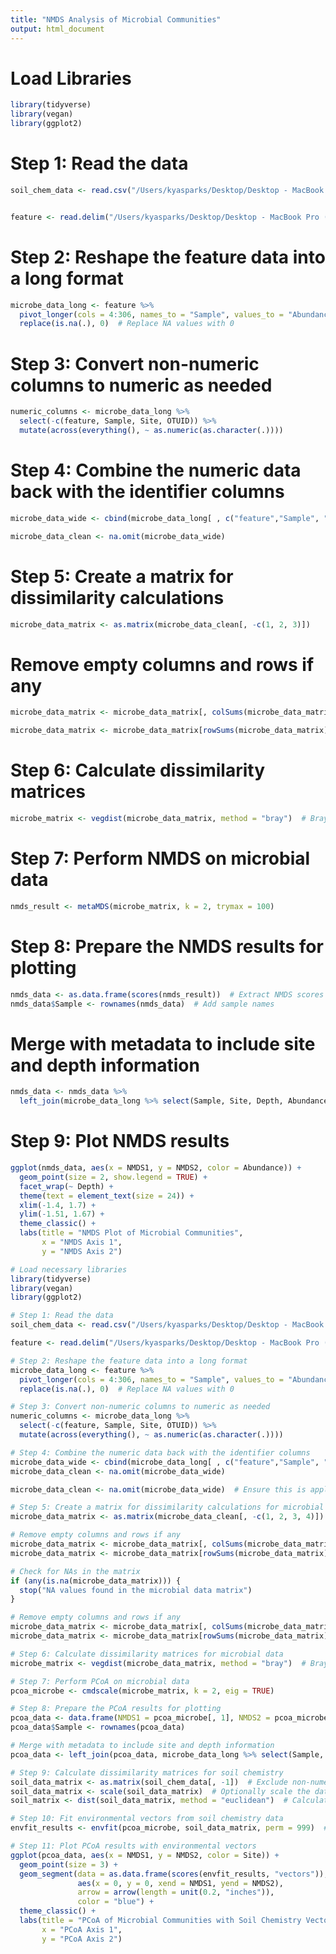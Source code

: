```yaml
---
title: "NMDS Analysis of Microbial Communities"
output: html_document
---
```


# Load Libraries
```r
library(tidyverse)
library(vegan)
library(ggplot2)
```

# Step 1: Read the data
```r
soil_chem_data <- read.csv("/Users/kyasparks/Desktop/Desktop - MacBook Pro (2)/Kyas_PhD/CSU_2023_2024/Projects/ASCC/ASCC_July2024_USETHIS_ks/Soil_Chemistry_TimFegelRMRS/SoilChemAnalysis_16S_ASCC/ASCC_16S_SoilChemMetadata_rem.csv")


feature <- read.delim("/Users/kyasparks/Desktop/Desktop - MacBook Pro (2)/Kyas_PhD/CSU_2023_2024/Projects/ASCC/ASCC_July2024_USETHIS_ks/16S/16S_metadata/ASCC_16S_feature_table_rem_RELABUND.txt")
```


# Step 2: Reshape the feature data into a long format
```r
microbe_data_long <- feature %>%
  pivot_longer(cols = 4:306, names_to = "Sample", values_to = "Abundance") %>%
  replace(is.na(.), 0)  # Replace NA values with 0
```


# Step 3: Convert non-numeric columns to numeric as needed
```r
numeric_columns <- microbe_data_long %>%
  select(-c(feature, Sample, Site, OTUID)) %>%
  mutate(across(everything(), ~ as.numeric(as.character(.))))
```



# Step 4: Combine the numeric data back with the identifier columns
```r
microbe_data_wide <- cbind(microbe_data_long[ , c("feature","Sample", "Site", "OTUID")], numeric_columns)

microbe_data_clean <- na.omit(microbe_data_wide)
```

# Step 5: Create a matrix for dissimilarity calculations
```r
microbe_data_matrix <- as.matrix(microbe_data_clean[, -c(1, 2, 3)])
```



# Remove empty columns and rows if any
```r
microbe_data_matrix <- microbe_data_matrix[, colSums(microbe_data_matrix != 0) > 0]

microbe_data_matrix <- microbe_data_matrix[rowSums(microbe_data_matrix) > 0, ]
```

# Step 6: Calculate dissimilarity matrices
```r
microbe_matrix <- vegdist(microbe_data_matrix, method = "bray")  # Bray-Curtis for microbial data
```

# Step 7: Perform NMDS on microbial data
```r
nmds_result <- metaMDS(microbe_matrix, k = 2, trymax = 100)
```

# Step 8: Prepare the NMDS results for plotting
```r
nmds_data <- as.data.frame(scores(nmds_result))  # Extract NMDS scores
nmds_data$Sample <- rownames(nmds_data)  # Add sample names
```

# Merge with metadata to include site and depth information
```r
nmds_data <- nmds_data %>%
  left_join(microbe_data_long %>% select(Sample, Site, Depth, Abundance), by = "Sample")
```

# Step 9: Plot NMDS results
```r
ggplot(nmds_data, aes(x = NMDS1, y = NMDS2, color = Abundance)) +
  geom_point(size = 2, show.legend = TRUE) +
  facet_wrap(~ Depth) +
  theme(text = element_text(size = 24)) +
  xlim(-1.4, 1.7) +
  ylim(-1.51, 1.67) +
  theme_classic() +
  labs(title = "NMDS Plot of Microbial Communities",
       x = "NMDS Axis 1",
       y = "NMDS Axis 2")

```





```r
# Load necessary libraries
library(tidyverse)
library(vegan)
library(ggplot2)

# Step 1: Read the data
soil_chem_data <- read.csv("/Users/kyasparks/Desktop/Desktop - MacBook Pro (2)/Kyas_PhD/CSU_2023_2024/Projects/ASCC/ASCC_July2024_USETHIS_ks/Soil_Chemistry_TimFegelRMRS/SoilChemAnalysis_16S_ASCC/ASCC_16S_SoilChemMetadata_rem.csv")

feature <- read.delim("/Users/kyasparks/Desktop/Desktop - MacBook Pro (2)/Kyas_PhD/CSU_2023_2024/Projects/ASCC/ASCC_July2024_USETHIS_ks/16S/16S_metadata/ASCC_16S_feature_table_rem_RELABUND.txt")

# Step 2: Reshape the feature data into a long format
microbe_data_long <- feature %>%
  pivot_longer(cols = 4:306, names_to = "Sample", values_to = "Abundance") %>%
  replace(is.na(.), 0)  # Replace NA values with 0

# Step 3: Convert non-numeric columns to numeric as needed
numeric_columns <- microbe_data_long %>%
  select(-c(feature, Sample, Site, OTUID)) %>%
  mutate(across(everything(), ~ as.numeric(as.character(.))))

# Step 4: Combine the numeric data back with the identifier columns
microbe_data_wide <- cbind(microbe_data_long[ , c("feature","Sample", "Site", "OTUID")], numeric_columns)
microbe_data_clean <- na.omit(microbe_data_wide)

microbe_data_clean <- na.omit(microbe_data_wide)  # Ensure this is applied correctly

# Step 5: Create a matrix for dissimilarity calculations for microbial data
microbe_data_matrix <- as.matrix(microbe_data_clean[, -c(1, 2, 3, 4)])

# Remove empty columns and rows if any
microbe_data_matrix <- microbe_data_matrix[, colSums(microbe_data_matrix != 0) > 0]
microbe_data_matrix <- microbe_data_matrix[rowSums(microbe_data_matrix) > 0, ]

# Check for NAs in the matrix
if (any(is.na(microbe_data_matrix))) {
  stop("NA values found in the microbial data matrix")
}

# Remove empty columns and rows if any
microbe_data_matrix <- microbe_data_matrix[, colSums(microbe_data_matrix != 0) > 0]
microbe_data_matrix <- microbe_data_matrix[rowSums(microbe_data_matrix) > 0, ]

# Step 6: Calculate dissimilarity matrices for microbial data
microbe_matrix <- vegdist(microbe_data_matrix, method = "bray")  # Bray-Curtis for microbial data

# Step 7: Perform PCoA on microbial data
pcoa_microbe <- cmdscale(microbe_matrix, k = 2, eig = TRUE)

# Step 8: Prepare the PCoA results for plotting
pcoa_data <- data.frame(NMDS1 = pcoa_microbe[, 1], NMDS2 = pcoa_microbe[, 2])
pcoa_data$Sample <- rownames(pcoa_data)

# Merge with metadata to include site and depth information
pcoa_data <- left_join(pcoa_data, microbe_data_long %>% select(Sample, Site, Depth), by = "Sample")

# Step 9: Calculate dissimilarity matrices for soil chemistry
soil_data_matrix <- as.matrix(soil_chem_data[, -1])  # Exclude non-numeric columns (like Sample names)
soil_data_matrix <- scale(soil_data_matrix)  # Optionally scale the data
soil_matrix <- dist(soil_data_matrix, method = "euclidean")  # Calculate Euclidean distance for soil chemistry

# Step 10: Fit environmental vectors from soil chemistry data
envfit_results <- envfit(pcoa_microbe, soil_data_matrix, perm = 999)  # Adjust as necessary

# Step 11: Plot PCoA results with environmental vectors
ggplot(pcoa_data, aes(x = NMDS1, y = NMDS2, color = Site)) +
  geom_point(size = 3) +
  geom_segment(data = as.data.frame(scores(envfit_results, "vectors")), 
               aes(x = 0, y = 0, xend = NMDS1, yend = NMDS2), 
               arrow = arrow(length = unit(0.2, "inches")), 
               color = "blue") +
  theme_classic() +
  labs(title = "PCoA of Microbial Communities with Soil Chemistry Vectors",
       x = "PCoA Axis 1",
       y = "PCoA Axis 2")
```